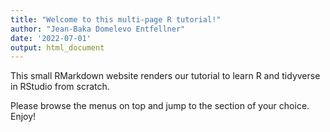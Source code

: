 ```yaml
---
title: "Welcome to this multi-page R tutorial!"
author: "Jean-Baka Domelevo Entfellner"
date: '2022-07-01'
output: html_document
---
```


This small RMarkdown website renders our tutorial to learn R and tidyverse in RStudio from scratch.

Please browse the menus on top and jump to the section of your choice. Enjoy!